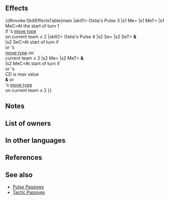 {{Passive
|type=C
|name=Ostia's Pulse
|exclusive=1
|1name=Ostia's Pulse
|1tagid=SID_オスティアの鼓動
|1required=-
|1next=-
|1effect=At the start of turn 1, grants Special cooldown count-1 to all allies. Granted only if number of those allies' movement types on current team ≤ 2.
|1cost=300
|2name=Ostia's Pulse II
|alt2name=Ostias Pulse II
|2tagid=SID_盟主の鼓動・承
|2cost=300
|2effect=At start of turn, grants Def/Res+6 to unit and allies for one turn, and also, if any unit or ally's Special cooldown count is at its maximum value, grants them Special cooldown count-1. All effects granted only if the number of that unit or ally's movement type on the current team is ≤ 2.
|canUseWeapon={{WeaponList|All}}
|canUseMove={{MoveList|All}}
|properties=random_owner
}}
==Effects==
{{#invoke:SkillEffectsTable|main
|skill1={{Si|Ostia's Pulse 3}} Ostia's Pulse 3
|s1 Me={{Eft|Reduce Cooldown|1}}
|s1 MeT={{Tgt|Allies}}
|s1 MeC=At the start of turn 1<br>if {{Tgt|Ally}}'s [[move type]]<br>on current team ≤ 2
|skill2={{Si|Ostia's Pulse 4}} Ostia's Pulse 4
|s2 Se={{Eft|Bonuses|Def/Res|6}}
|s2 SeT={{Tgt|Unit}} '''&'''<br>{{Tgt|Allies}}
|s2 SeC=At start of turn if<br>{{Tgt|Unit}} or {{Tgt|Ally}}'s<br>[[move type]] on<br>current team ≤ 2
|s2 Me={{Eft|Reduce Cooldown|1}}
|s2 MeT={{Tgt|Unit}} '''&'''<br>{{Tgt|Allies}}
|s2 MeC=At start of turn if<br>{{Tgt|Unit}} or {{Tgt|Ally}}'s<br>CD is max value<br>'''&''' {{Tgt|Unit}} or<br>{{Tgt|Ally}}'s [[move type]]<br>on current team ≤ 2
}}
==Notes==
{{Start of turn Special modification}}
{{Bonuses|name=Ostia's Pulse II}}
{{Tactic Passive notes|moveType=Armored|noBonus=1}}
==List of owners==
{{Skill Hero List}}
==In other languages==
{{OtherLanguages
|japanese=オスティアの鼓動
|german=Ositias Puls
|spanishEU=Pulso de Ositia
|spanishLA=Pulso de Ositia
|french=Pouls d'Ositia
|italian=Battito d'Ositia
|chineseTW=奧斯提亞之躍動
|portuguese=Pulso de Ositia
}}
==References==
<references/>
==See also==
{{See also skills|cond=(Description LIKE '%movement type%current team%≤ 2%' OR Description LIKE '%unit and allies%Special cooldown count%at its maximum%') AND Exclusive='1'}}
* [[Pulse Passives]]
* [[Tactic Passives]]
{{Passives Navbox|C}}